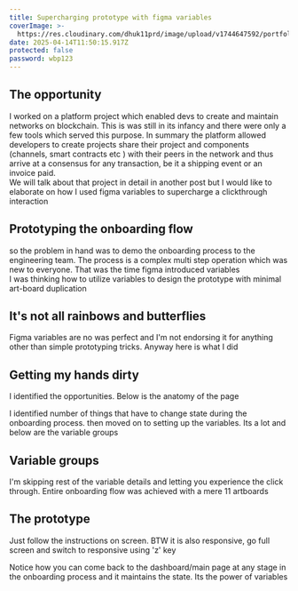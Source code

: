 ```yaml
---
title: Supercharging prototype with figma variables
coverImage: >-
  https://res.cloudinary.com/dhuk11prd/image/upload/v1744647592/portfolio-tina/WBP/Figma-banner_sugzed.png
date: 2025-04-14T11:50:15.917Z
protected: false
password: wbp123
---
```


## The opportunity

I worked on a platform project which enabled devs to create and maintain networks on blockchain. This is was still in its infancy and there were only a few tools which served this purpose. In summary the platform allowed developers to create projects share their project and components (channels, smart contracts etc ) with their peers in the network and thus arrive at a consensus for any transaction, be it a shipping event or an invoice paid. \
We will talk about that project in detail in another post but I would like to elaborate on how I used figma variables to supercharge a clickthrough interaction

## Prototyping the onboarding flow

so the problem in hand was to demo the onboarding process to the engineering team. The process is a complex multi step operation which was new to everyone. That was the time figma introduced variables\
I was thinking how to utilize variables to design the prototype with minimal art-board duplication

## It's not all rainbows and butterflies

Figma variables are no was perfect and I'm not endorsing it for anything other than simple prototyping tricks. Anyway here is what I did

## Getting my hands dirty

I identified the opportunities. Below is the anatomy of the page

<CaptionedImage imageUrl="https://res.cloudinary.com/dhuk11prd/image/upload/v1744633543/portfolio-tina/WBP/Screenshot_2025-04-14_at_5.54.52_PM_gmvwe3.png" caption="Opportunity areas to implement variables for interaction" alt="UI screenshot" />

I identified number of things that have to change state during the onboarding process. then moved on to setting up the variables. Its a lot and below are the variable groups

## Variable groups

<CaptionedImage imageUrl="https://res.cloudinary.com/dhuk11prd/image/upload/v1744638855/portfolio-tina/WBP/Screenshot_2025-04-14_at_7.24.03_PM_wccixo.png" caption="Variable groups " />

I'm skipping rest of the variable details and letting you experience the click through. Entire onboarding flow was achieved with a mere 11 artboards

<CaptionedImage imageUrl="https://res.cloudinary.com/dhuk11prd/image/upload/v1744649981/portfolio-tina/WBP/User_onboarding_-_HLF_ujzscs.png" caption="Total artboards to achieve onboarding" />

## The prototype

Just follow the instructions on screen. BTW it is also responsive,  go full screen and switch to responsive using 'z' key

Notice how you can come back to the dashboard/main page at any stage in the onboarding process and it maintains the state. Its the power of variables

<FigmaPrototype url="https://embed.figma.com/proto/dz5IRwXiKo7DyB2ECRfEez/WBP---variables-demo?page-id=82785%3A94963&node-id=82785-94965&viewport=3072%2C1389%2C0.29&scaling=contain&content-scaling=responsive&starting-point-node-id=82785%3A94965&embed-host=share" width="1080" height="800" />
